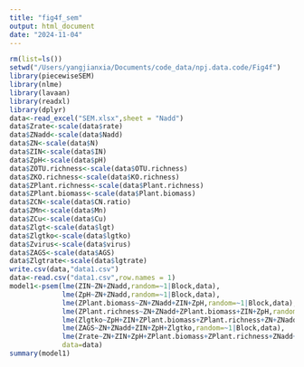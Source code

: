 ```yaml
---
title: "fig4f_sem"
output: html_document
date: "2024-11-04"
---
```




```r
rm(list=ls())
setwd("/Users/yangjianxia/Documents/code_data/npj.data.code/Fig4f")
library(piecewiseSEM)
library(nlme)
library(lavaan)
library(readxl)
library(dplyr)
data<-read_excel("SEM.xlsx",sheet = "Nadd")
data$Zrate<-scale(data$rate)
data$ZNadd<-scale(data$Nadd)
data$ZN<-scale(data$N)
data$ZIN<-scale(data$IN)
data$ZpH<-scale(data$pH)
data$ZOTU.richness<-scale(data$OTU.richness)
data$ZKO.richness<-scale(data$KO.richness)
data$ZPlant.richness<-scale(data$Plant.richness)
data$ZPlant.biomass<-scale(data$Plant.biomass)
data$ZCN<-scale(data$CN.ratio)
data$ZMn<-scale(data$Mn)
data$ZCu<-scale(data$Cu)
data$Zlgt<-scale(data$lgt)
data$Zlgtko<-scale(data$lgtko)
data$Zvirus<-scale(data$virus)
data$ZAGS<-scale(data$AGS)
data$Zlgtrate<-scale(data$lgtrate)
write.csv(data,"data1.csv")
data<-read.csv("data1.csv",row.names = 1)
model1<-psem(lme(ZIN~ZN+ZNadd,random=~1|Block,data),
             lme(ZpH~ZN+ZNadd,random=~1|Block,data),
             lme(ZPlant.biomass~ZN+ZNadd+ZIN+ZpH,random=~1|Block,data),
             lme(ZPlant.richness~ZN+ZNadd+ZPlant.biomass+ZIN+ZpH,random=~1|Block,data),
             lme(Zlgtko~ZpH+ZIN+ZPlant.biomass+ZPlant.richness+ZN+ZNadd,random=~1|Block,data),
             lme(ZAGS~ZN+ZNadd+ZIN+ZpH+Zlgtko,random=~1|Block,data),
             lme(Zrate~ZN+ZIN+ZpH+ZPlant.biomass+ZPlant.richness+ZNadd+Zlgtko+ZAGS,random=~1|Block,data),
             data=data)
summary(model1)
```


